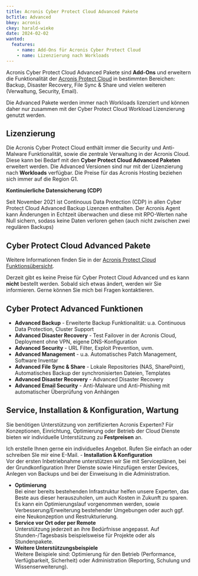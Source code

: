 ```yaml
---
title: Acronis Cyber Protect Cloud Advanced Pakete
bcTitle: Advanced
bkey: acronis
ckey: harald-wieke
date: 2024-02-02
wanted:
  features:
    - name: Add-Ons für Acronis Cyber Protect Cloud
    - name: Lizenzierung nach Workloads
---
```




<Intro>

  Acronis Cyber Protect Cloud Advanced Pakete sind **Add-Ons** und erweitern die Funktionalität der [Acronis Protect Cloud](/hersteller/acronis/cyber-protect-cloud/) in bestimmten Bereichen: Backup, Disaster Recovery, File Sync & Share und vielen weiteren (Verwaltung, Security, Email).

  Die Advanced Pakete werden immer nach Workloads lizenziert und können daher nur zusammen mit der Cyber Protect Cloud Workload Lizenzierung genutzt werden.


</Intro>

<TOC />



## Lizenzierung

  Die Acronis Cyber Protect Cloud enthält immer die Security und Anti-Malware Funktionalität, sowie die zentrale Verwaltung in der Acronis Cloud.
  Diese kann bei Bedarf mit den **Cyber Protect Cloud Advanced Paketen** erweitert werden. Die Advanced Versionen sind nur mit der Lizenzierung nach **Workloads** verfügbar.
  Die Preise für das Acronis Hosting beziehen sich immer auf die Region G1.


<Info>

**Kontinuierliche Datensicherung (CDP)**

Seit November 2021 ist Continouus Data Protection (CDP) in allen Cyber Protect Cloud Advanced Backup Lizenzen enthalten.
Der Acronis Agent kann Änderungen in Echtzeit überwachen und diese mit RPO-Werten nahe Null sichern, sodass keine Daten verloren gehen (auch nicht zwischen zwei regulären Backups)

</Info>


## Cyber Protect Cloud Advanced Pakete

  Weitere Informationen finden Sie in der [Acronis Protect Cloud Funktionsübersicht](/hersteller/acronis/cyber-protect-cloud/#funktionen).

<GetInTouch variant="info">

Derzeit gibt es keine Preise für Cyber Protect Cloud Advanced und es kann **nicht** bestellt werden. Sobald sich etwas ändert, werden wir Sie informieren.
Gerne können Sie mich bei Fragen kontaktieren.

</GetInTouch>


## Cyber Protect Advanced Funktionen

- **Advanced Backup** - Erweiterte Backup Funktionalität: u.a. Continuous Data Protection, Cluster Support
- **Advanced Disaster Recovery** - Test Failover in der Acronis Cloud, Deployment ohne VPN, eigene DNS-Konfiguration
- **Advanced Security** - URL Filter, Exploit Prevention, uvm.
- **Advanced Management** - u.a. Automatisches Patch Management, Software Inventar
- **Advanced File Sync & Share** - Lokale Repositories (NAS, SharePoint), Automatisches Backup der synchronisierten Dateien, Templates
- **Advanced Disaster Recovery** - Advanced Disaster Recovery
- **Advanced Email Security** - Anti-Malware und Anti-Phishing mit automatischer Überprüfung von Anhängen


## Service, Installation & Konfiguration, Wartung

 Sie benötigen Unterstützung von zertifizierten Acronis Experten? Für Konzeptionen, Einrichtung, Optimierung oder Betrieb der Cloud Dienste bieten wir individuelle Unterstützung zu **Festpreisen** an.


 Ich erstelle Ihnen gerne ein individuelles Angebot. Rufen Sie einfach an oder schreiben SIe mir eine E-Mail. -  **Installation & Konfiguration** <br/> Vor der ersten Inbetriebnahme unterstützen wir Sie mit Serviceplänen, bei der Grundkonfiguration Ihrer Dienste sowie Hinzufügen erster Devices, Anlegen von Backups und bei der Einweisung in die Administration.
 -  **Optimierung** <br/> Bei einer bereits bestehenden Infrastruktur helfen unsere Experten, das Beste aus dieser herauszuholen, um auch Kosten in Zukunft zu sparen. Es kann ein Optimierungslauf vorgenommen werden, sowie Verbesserung/Erweiterung bestehender Umgebungen oder auch ggf. eine Neukonzeption und Restrukturierung.
 -  **Service vor Ort oder per Remote** <br/> Unterstützung jederzeit an ihre Bedürfnisse angepasst. Auf Stunden-/Tagesbasis beispielsweise für Projekte oder als Stundenpakete.
 -  **Weitere Unterstützungsbeispiele** <br/> Weitere Beispiele sind: Optimierung für den Betrieb (Performance, Verfügbarkeit, Sicherheit) oder Administration (Reporting, Schulung und Wissenserweiterung).
